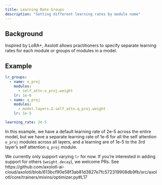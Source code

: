```yaml
---
title: Learning Rate Groups
description: "Setting different learning rates by module name"
---
```


## Background

Inspired by LoRA+, Axolotl allows practitioners to specify separate learning rates for each module or groups of
modules in a model.

## Example

```yaml
lr_groups:
  - name: o_proj
    modules:
      - self_attn.o_proj.weight
    lr: 1e-6
  - name: q_proj
    modules:
      - model.layers.2.self_attn.q_proj.weight
    lr: 1e-5

learning_rate: 2e-5
```

In this example, we have a default learning rate of 2e-5 across the entire model, but we have a separate learning rate
of 1e-6 for all the self attention `o_proj` modules across all layers, and a learning are of 1e-5 to the 3rd layer's
self attention `q_proj` module.

::: {.callout-note}

We currently only support varying `lr` for now. If you're interested in adding support for others (`weight_decay`), we welcome PRs. See https://github.com/axolotl-ai-cloud/axolotl/blob/613bcf90e58f3ab81d3827e7fc572319908db9fb/src/axolotl/core/trainers/mixins/optimizer.py#L17

:::
